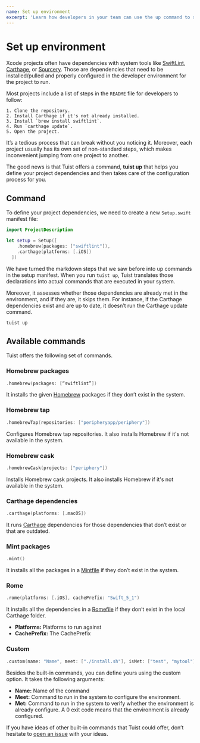 ```yaml
---
name: Set up environment
excerpt: 'Learn how developers in your team can use the up command to set up their environments with the tools that are necessary for the projects to run'
---
```


# Set up environment

Xcode projects often have dependencies with system tools like [SwiftLint](https://github.com/realm/SwiftLint), [Carthage](https://github.com/Carthage/Carthage), or [Sourcery](https://github.com/krzysztofzablocki/Sourcery). Those are dependencies that need to be installed/pulled and properly configured in the developer environment for the project to run.

Most projects include a list of steps in the `README` file for developers to follow:

```markup
1. Clone the repository.
2. Install Carthage if it's not already installed.
3. Install `brew install swiftlint`.
4. Run `carthage update`.
5. Open the project.
```

It’s a tedious process that can break without you noticing it. Moreover, each project usually has its own set of non-standard steps, which makes inconvenient jumping from one project to another.

The good news is that Tuist offers a command, **tuist up** that helps you define your project dependencies and then takes care of the configuration process for you.

## Command

To define your project dependencies, we need to create a new `Setup.swift` manifest file:

```swift
import ProjectDescription

let setup = Setup([
    .homebrew(packages: ["swiftlint"]),
    .carthage(platforms: [.iOS])
  ])
```

We have turned the markdown steps that we saw before into up commands in the setup manifest. When you run `tuist up`, Tuist translates those declarations into actual commands that are executed in your system.

Moreover, it assesses whether those dependencies are already met in the environment, and if they are, it skips them. For instance, if the Carthage dependencies exist and are up to date, it doesn’t run the Carthage update command.

```bash
tuist up
```

## Available commands

Tuist offers the following set of commands.

### Homebrew packages

```swift
.homebrew(packages: [“swiftlint”])
```

It installs the given [Homebrew](https://brew.sh) packages if they don’t exist in the system.

### Homebrew tap

```swift
.homebrewTap(repositories: ["peripheryapp/periphery"])
```

Configures Homebrew tap repositories. It also installs Homebrew if it's not available in the system.

### Homebrew cask

```swift
.homebrewCask(projects: ["periphery"])
```

Installs Homebrew cask projects. It also installs Homebrew if it's not available in the system.

### Carthage dependencies

```swift
.carthage(platforms: [.macOS])
```

It runs [Carthage](https://github.com/carthage) dependencies for those dependencies that don’t exist or that are outdated.

### Mint packages

```swift
.mint()
```

It installs all the packages in a [Mintfile](https://github.com/yonaskolb/Mint) if they don’t exist in the system.

### Rome

```swift
.rome(platforms: [.iOS], cachePrefix: "Swift_5_1")
```

It installs all the dependencies in a [Romefile](https://github.com/tmspzz/Rome) if they don’t exist in the local Carthage folder.

- **Platforms:** Platforms to run against
- **CachePrefix:** The CachePrefix

### Custom

```swift
.custom(name: "Name", meet: ["./install.sh"], isMet: ["test", "mytool"])
```

Besides the built-in commands, you can define yours using the custom option. It takes the following arguments:

- **Name:** Name of the command
- **Meet:** Command to run in the system to configure the environment.
- **Met:** Command to run in the system to verify whether the environment is already configure. A 0 exit code means that the environment is already configured.

If you have ideas of other built-in commands that Tuist could offer, don’t hesitate to [open an issue](https://github.com/tuist/tuist/issues/new) with your ideas.

